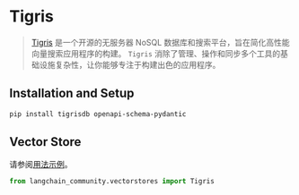 # Tigris

> [Tigris](https://tigrisdata.com) 是一个开源的无服务器 NoSQL 数据库和搜索平台，旨在简化高性能向量搜索应用程序的构建。
> `Tigris` 消除了管理、操作和同步多个工具的基础设施复杂性，让你能够专注于构建出色的应用程序。

## Installation and Setup


```bash
pip install tigrisdb openapi-schema-pydantic
```

## Vector Store

请参阅[用法示例](/docs/integrations/vectorstores/tigris)。

```python
from langchain_community.vectorstores import Tigris
```